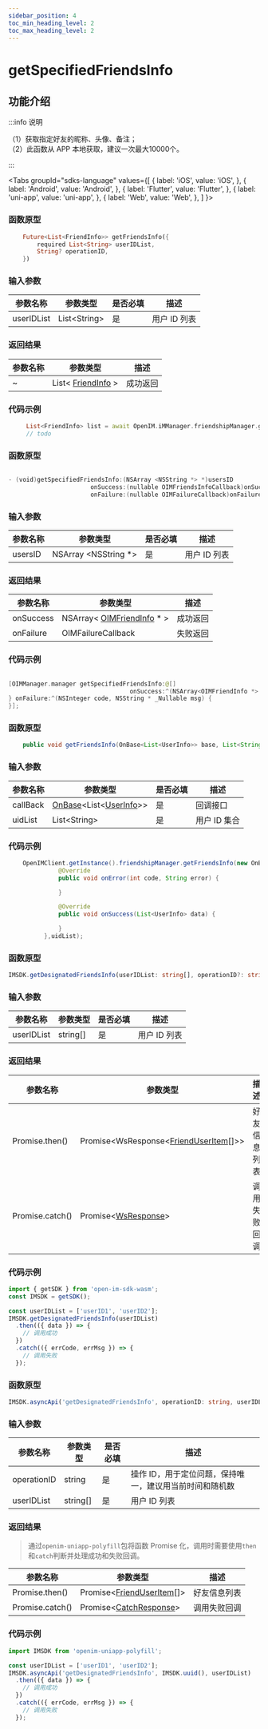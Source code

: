 ```yaml
---
sidebar_position: 4
toc_min_heading_level: 2
toc_max_heading_level: 2
---
```


# getSpecifiedFriendsInfo

## 功能介绍

:::info 说明

（1）获取指定好友的昵称、头像、备注；   
（2）此函数从 APP 本地获取，建议一次最大10000个。

:::

<Tabs
groupId="sdks-language"
values={[
{ label: 'iOS', value: 'iOS', },
{ label: 'Android', value: 'Android', },
{ label: 'Flutter', value: 'Flutter', },
{ label: 'uni-app', value: 'uni-app', },
{ label: 'Web', value: 'Web', },
]
}>

<TabItem value="Flutter">

### 函数原型

```dart showLineNumbers
    Future<List<FriendInfo>> getFriendsInfo({
        required List<String> userIDList,
        String? operationID,
    })
```

### 输入参数

| 参数名称   | 参数类型      | 是否必填 | 描述         |
| ---------- | ------------- | -------- | ------------ |
| userIDList | List<String\> | 是       | 用户 ID 列表 |

### 返回结果

| 参数名称 | 参数类型                                            | 描述     |
| -------- | --------------------------------------------------- | -------- |
| ~        | List< [FriendInfo](/class/friend/friendInfo.mdx) > | 成功返回 |

### 代码示例

```dart showLineNumbers
     List<FriendInfo> list = await OpenIM.iMManager.friendshipManager.getFriendsInfo(userIDList: []);
     // todo
```

</TabItem>

<TabItem value="iOS">

### 函数原型

```swift showLineNumbers

- (void)getSpecifiedFriendsInfo:(NSArray <NSString *> *)usersID
                       onSuccess:(nullable OIMFriendsInfoCallback)onSuccess
                       onFailure:(nullable OIMFailureCallback)onFailure;

```

### 输入参数

| 参数名称 | 参数类型              | 是否必填 | 描述         |
| -------- | --------------------- | -------- | ------------ |
| usersID  | NSArray <NSString \*> | 是       | 用户 ID 列表 |

### 返回结果

| 参数名称  | 参数类型                                                             | 描述     |
| --------- | -------------------------------------------------------------------- | -------- |
| onSuccess | NSArray< [OIMFriendInfo](/class/friend/friendInfo.mdx) \* > | 成功返回 |
| onFailure | OIMFailureCallback                 | 失败返回 |

### 代码示例

```swift showLineNumbers

[OIMManager.manager getSpecifiedFriendsInfo:@[]
                                  onSuccess:^(NSArray<OIMFriendInfo *> * _Nullable userInfos) {
} onFailure:^(NSInteger code, NSString * _Nullable msg) {
}];

```

</TabItem>

<TabItem value="Android">

### 函数原型

```java showLineNumbers
    public void getFriendsInfo(OnBase<List<UserInfo>> base, List<String> uidList)
```

### 输入参数

| 参数名称 | 参数类型                                                                                     | 是否必填 | 描述         |
| -------- | -------------------------------------------------------------------------------------------- | -------- | ------------ |
| callBack | [OnBase](/callback/onBase.mdx)<List<[UserInfo](/class/user/userInfo.mdx)>> | 是       | 回调接口     |
| uidList  | List<String\>                                                                                | 是       | 用户 ID 集合 |


### 代码示例

```java showLineNumbers
    OpenIMClient.getInstance().friendshipManager.getFriendsInfo(new OnBase<List<UserInfo>>() {
              @Override
              public void onError(int code, String error) {

              }

              @Override
              public void onSuccess(List<UserInfo> data) {

              }
          },uidList);
```
</TabItem>

<TabItem value="Web">

### 函数原型

```ts showLineNumbers
IMSDK.getDesignatedFriendsInfo(userIDList: string[], operationID?: string): Promise<WsResponse<FriendUserItem[]>>
```

### 输入参数

| 参数名称   | 参数类型 | 是否必填 | 描述         |
| ---------- | -------- | -------- | ------------ |
| userIDList | string[] | 是       | 用户 ID 列表 |

### 返回结果

| 参数名称        | 参数类型                                                                        | 描述         |
| --------------- | ------------------------------------------------------------------------------- | ------------ |
| Promise.then()  | Promise<WsResponse<[FriendUserItem](/class/friend/friendInfo.mdx)[]>\> | 好友信息列表 |
| Promise.catch() | Promise<[WsResponse](/class/response.mdx)\>                            | 调用失败回调 |

### 代码示例

```js showLineNumbers
import { getSDK } from 'open-im-sdk-wasm';
const IMSDK = getSDK();

const userIDList = ['userID1', 'userID2'];
IMSDK.getDesignatedFriendsInfo(userIDList)
  .then(({ data }) => {
    // 调用成功
  })
  .catch(({ errCode, errMsg }) => {
    // 调用失败
  });
```

</TabItem>

<TabItem value="uni-app">

### 函数原型

```ts showLineNumbers
IMSDK.asyncApi('getDesignatedFriendsInfo', operationID: string, userIDList: string[]): Promise<FriendUserItem[]>
```

### 输入参数

| 参数名称    | 参数类型 | 是否必填 | 描述                                                    |
| ----------- | -------- | -------- | ------------------------------------------------------- |
| operationID | string   | 是       | 操作 ID，用于定位问题，保持唯一，建议用当前时间和随机数 |
| userIDList  | string[] | 是       | 用户 ID 列表                                            |

### 返回结果

> 通过`openim-uniapp-polyfill`包将函数 Promise 化，调用时需要使用`then`和`catch`判断并处理成功和失败回调。

| 参数名称        | 参数类型                                                            | 描述         |
| --------------- | ------------------------------------------------------------------- | ------------ |
| Promise.then()  | Promise<[FriendUserItem](/class/friend/friendInfo.mdx)[]\> | 好友信息列表 |
| Promise.catch() | Promise<[CatchResponse](/class/response.mdx)\>             | 调用失败回调 |

### 代码示例

```js showLineNumbers
import IMSDK from 'openim-uniapp-polyfill';

const userIDList = ['userID1', 'userID2'];
IMSDK.asyncApi('getDesignatedFriendsInfo', IMSDK.uuid(), userIDList)
  .then(({ data }) => {
    // 调用成功
  })
  .catch(({ errCode, errMsg }) => {
    // 调用失败
  });
```

</TabItem>

</Tabs>
